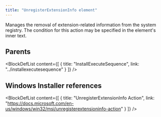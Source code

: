 ```yaml
---
title: "UnregisterExtensionInfo element"
---
```



Manages the removal of extension-related information from the system registry. The condition for this action may be specified in the element's inner text.


## Parents

<BlockDefList content={[
    {
      title: "InstallExecuteSequence",
      link: "../installexecutesequence"
    }
  ]}
/>

## Windows Installer references

<BlockDefList content={[
    {
      title: "UnregisterExtensionInfo Action",
      link: "https://docs.microsoft.com/en-us/windows/win32/msi/unregisterextensioninfo-action"
    }
  ]}
/>
